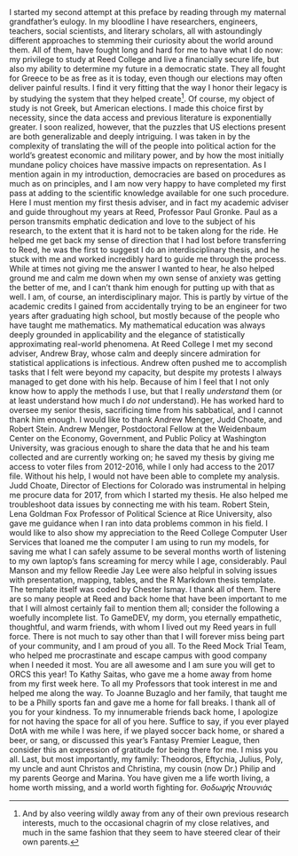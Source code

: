 I started my second attempt at this preface by reading through my maternal grandfather's eulogy. In my bloodline I have researchers, engineers, teachers, social scientists, and literary scholars, all with astoundingly different approaches to stemming their curiosity about the world around them. All of them, have fought long and hard for me to have what I do now: my privilege to study at Reed College and live a financially secure life, but also my ability to determine my future in a democratic state. They all fought for Greece to be as free as it is today, even though our elections may often deliver painful results. I find it very fitting that the way I honor their legacy is by studying the system that they helped create^[And by also veering wildly away from any of their own previous research interests, much to the occasional chagrin of my close relatives, and much in the same fashion that they seem to have steered clear of their own parents.].
\par
Of course, my object of study is not Greek, but American elections. I made this choice first by necessity, since the data access and previous literature is exponentially greater. I soon realized, however, that the puzzles that US elections present are both generalizable and deeply intriguing. I was taken in by the complexity of translating the will of the people into political action for the world's greatest economic and military power, and by how the most initially mundane policy choices have massive impacts on representation. As I mention again in my introduction, democracies are based on procedures as much as on principles, and I am now very happy to have completed my first pass at adding to the scientific knowledge available for one such procedure. 
\par
Here I must mention my first thesis adviser, and in fact my academic adviser and guide throughout my years at Reed, Professor Paul Gronke. Paul as a person transmits emphatic dedication and love to the subject of his research, to the extent that it is hard not to be taken along for the ride. He helped me get back my sense of direction that I had lost before transferring to Reed, he was the first to suggest I do an interdisciplinary thesis, and he stuck with me and worked incredibly hard to guide me through the process. While at times not giving me the answer I wanted to hear, he also helped ground me and calm me down when my own sense of anxiety was getting the better of me, and I can't thank him enough for putting up with that as well.
\par
I am, of course, an interdisciplinary major. This is partly by virtue of the academic credits I gained from accidentally trying to be an engineer for two years after graduating high school, but mostly because of the people who have taught me mathematics. My mathematical education was always deeply grounded in applicability and the elegance of statistically approximating real-world phenomena. At Reed College I met my second adviser, Andrew Bray, whose calm and deeply sincere admiration for statistical applications is infectious. Andrew often pushed me to accomplish tasks that I felt were beyond my capacity, but despite my protests I always managed to get done with his help. Because of him I feel that I not only know how to apply the methods I use, but that I really *understand* them (or at least understand how much I *do not* understand). He has worked hard to oversee my senior thesis, sacrificing time from his sabbatical, and I cannot thank him enough.
\par
I would like to thank Andrew Menger, Judd Choate, and Robert Stein. Andrew Menger, Postdoctoral Fellow at the Weidenbaum Center on the Economy, Government, and Public Policy at Washington University, was gracious enough to share the data that he and his team collected and are currently working on; he saved my thesis by giving me access to voter files from 2012-2016, while I only had access to the 2017 file. Without his help, I would not have been able to complete my analysis. Judd Choate, Director of Elections for Colorado was instrumental in helping me procure data for 2017, from which I started my thesis. He also helped me troubleshoot data issues by connecting me with his team. Robert Stein, Lena Goldman Fox Professor of Political Science at Rice University, also gave me guidance when I ran into data problems common in his field.
\par
I would like to also show my appreciation to the Reed College Computer User Services that loaned me the computer I am using to run my models, for saving me what I can safely assume to be several months worth of listening to my own laptop's fans screaming for mercy while I age, considerably. Paul Manson and my fellow Reedie Jay Lee were also helpful in solving issues with presentation, mapping, tables, and the R Markdown thesis template. The template itself was coded by Chester Ismay. I thank all of them.
\par
There are so many people at Reed and back home that have been important to me that I will almost certainly fail to mention them all; consider the following a woefully incomplete list. To GameDEV, my dorm, you eternally empathetic, thoughtful, and warm friends, with whom I lived out my Reed years in full force. There is not much to say other than that I will forever miss being part of your community, and I am proud of you all. To the Reed Mock Trial Team, who helped me procrastinate and escape campus with good company when I needed it most. You are all awesome and I am sure you will get to ORCS this year!
\par
To Kathy Saitas, who gave me a home away from home from my first week here. To all my Professors that took interest in me and helped me along the way. To Joanne Buzaglo and her family, that taught me to be a Philly sports fan and gave me a home for fall breaks. I thank all of you for your kindness.
\par
To my innumerable friends back home, I apologize for not having the space for all of you here. Suffice to say, if you ever played DotA with me while I was here, if we played soccer back home, or shared a beer, or sang, or discussed this year's Fantasy Premier League, then consider this an expression of gratitude for being there for me. I miss you all.
\par
Last, but most importantly, my family: Theodoros, Eftychia, Julius, Poly, my uncle and aunt Christos and Christina, my cousin (now Dr.) Philip and my parents George and Marina. You have given me a life worth living, a home worth missing, and a world worth fighting for.
$\Theta o \delta \omega \varrho\acute\eta\varsigma~N\tau o\upsilon \nu \iota \acute{\alpha}\varsigma$ 
\par
